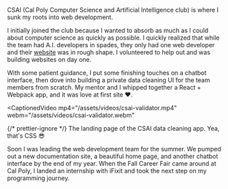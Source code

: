 
CSAI (Cal Poly Computer Science and Artificial Intelligence club) is where I
sunk my roots into web development.

I initially joined the club because I wanted to absorb as much as I could about
computer science as quickly as possible. I quickly realized that while the team
had A.I. developers in spades, they only had one web developer and their <a href="https://csaicalpoly.com/" target="_blank">website</a>
was in rough shape. I volunteered to help out and was building websites on day
one.

With some patient guidance, I put some finishing touches on a chatbot interface,
then dove into building a private data cleaning UI for the team members from
scratch. My mentor and I whipped together a React + Webpack app, and it was love
at first site ❤️.

<CaptionedVideo
   mp4="/assets/videos/csai-validator.mp4"
   webm="/assets/videos/csai-validator.webm"
>
   {/* prettier-ignore */}
   <CaptionText>The landing page of the <CaptionLink href="https://reverent-davinci-cfec49.netlify.app/login">CSAI data cleaning app.</CaptionLink> Yea, that's CSS 😎</CaptionText>
</CaptionedVideo>

Soon I was leading the web development team for the summer. We pumped out a new
documentation site, a beautiful home page, and another chatbot interface by the
end of my year. When the Fall Career Fair came around at Cal Poly, I landed an
internship with iFixit and took the next step on my programming journey.
